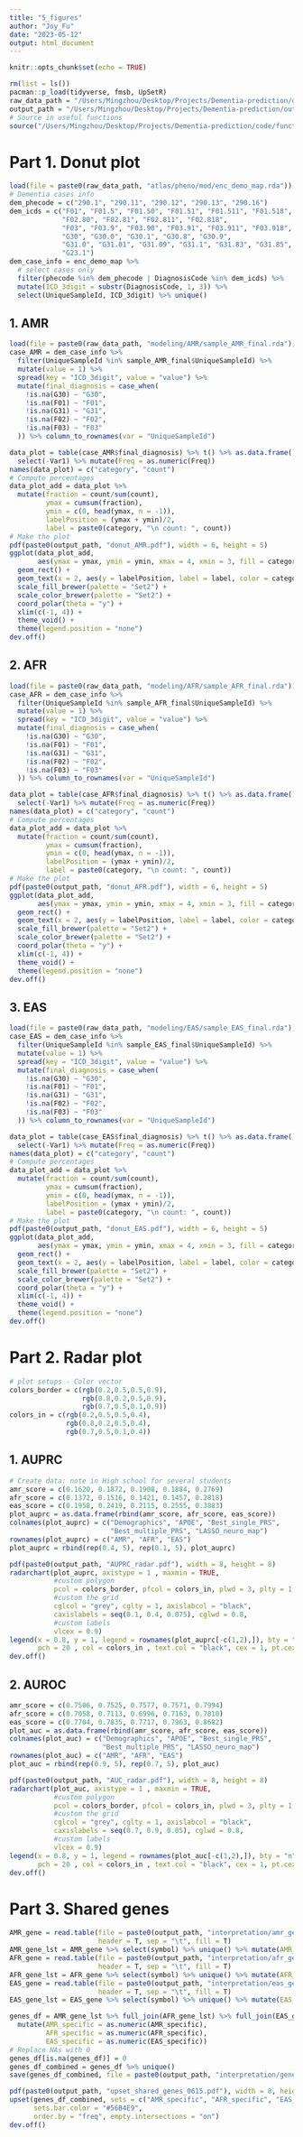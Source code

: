 ```yaml
---
title: "5_figures"
author: "Joy_Fu"
date: "2023-05-12"
output: html_document
---
```


```r
knitr::opts_chunk$set(echo = TRUE)
```

```r
rm(list = ls())
pacman::p_load(tidyverse, fmsb, UpSetR)
raw_data_path = "/Users/Mingzhou/Desktop/Projects/Dementia-prediction/data/"
output_path = "/Users/Mingzhou/Desktop/Projects/Dementia-prediction/output/"
# Source in useful functions
source("/Users/Mingzhou/Desktop/Projects/Dementia-prediction/code/functions.R")
```

# Part 1. Donut plot
```r
load(file = paste0(raw_data_path, "atlas/pheno/mod/enc_demo_map.rda"))
# Dementia cases info
dem_phecode = c("290.1", "290.11", "290.12", "290.13", "290.16")
dem_icds = c("F01", "F01.5", "F01.50", "F01.51", "F01.511", "F01.518",
             "F02.80", "F02.81", "F02.811", "F02.818", 
             "F03", "F03.9", "F03.90", "F03.91", "F03.911", "F03.918",
             "G30", "G30.0", "G30.1", "G30.8", "G30.9",
             "G31.0", "G31.01", "G31.09", "G31.1", "G31.83", "G31.85", 
             "G23.1")
dem_case_info = enc_demo_map %>% 
  # select cases only
  filter(phecode %in% dem_phecode | DiagnosisCode %in% dem_icds) %>% 
  mutate(ICD_3digit = substr(DiagnosisCode, 1, 3)) %>% 
  select(UniqueSampleId, ICD_3digit) %>% unique()
```

## 1. AMR
```r
load(file = paste0(raw_data_path, "modeling/AMR/sample_AMR_final.rda"))
case_AMR = dem_case_info %>% 
  filter(UniqueSampleId %in% sample_AMR_final$UniqueSampleId) %>% 
  mutate(value = 1) %>% 
  spread(key = "ICD_3digit", value = "value") %>% 
  mutate(final_diagnosis = case_when(
    !is.na(G30) ~ "G30",
    !is.na(F01) ~ "F01",
    !is.na(G31) ~ "G31",
    !is.na(F02) ~ "F02",
    !is.na(F03) ~ "F03"
  )) %>% column_to_rownames(var = "UniqueSampleId")

data_plot = table(case_AMR$final_diagnosis) %>% t() %>% as.data.frame() %>% 
  select(-Var1) %>% mutate(Freq = as.numeric(Freq))
names(data_plot) = c("category", "count")
# Compute percentages
data_plot_add = data_plot %>% 
  mutate(fraction = count/sum(count),
         ymax = cumsum(fraction),
         ymin = c(0, head(ymax, n = -1)),
         labelPosition = (ymax + ymin)/2,
         label = paste0(category, "\n count: ", count))
# Make the plot
pdf(paste0(output_path, "donut_AMR.pdf"), width = 6, height = 5)
ggplot(data_plot_add, 
       aes(ymax = ymax, ymin = ymin, xmax = 4, xmin = 3, fill = category)) +
  geom_rect() + 
  geom_text(x = 2, aes(y = labelPosition, label = label, color = category), size = 4) +
  scale_fill_brewer(palette = "Set2") +
  scale_color_brewer(palette = "Set2") +
  coord_polar(theta = "y") +
  xlim(c(-1, 4)) +
  theme_void() +
  theme(legend.position = "none")
dev.off()
```

## 2. AFR
```r
load(file = paste0(raw_data_path, "modeling/AFR/sample_AFR_final.rda"))
case_AFR = dem_case_info %>% 
  filter(UniqueSampleId %in% sample_AFR_final$UniqueSampleId) %>% 
  mutate(value = 1) %>% 
  spread(key = "ICD_3digit", value = "value") %>% 
  mutate(final_diagnosis = case_when(
    !is.na(G30) ~ "G30",
    !is.na(F01) ~ "F01",
    !is.na(G31) ~ "G31",
    !is.na(F02) ~ "F02",
    !is.na(F03) ~ "F03"
  )) %>% column_to_rownames(var = "UniqueSampleId")

data_plot = table(case_AFR$final_diagnosis) %>% t() %>% as.data.frame() %>% 
  select(-Var1) %>% mutate(Freq = as.numeric(Freq))
names(data_plot) = c("category", "count")
# Compute percentages
data_plot_add = data_plot %>% 
  mutate(fraction = count/sum(count),
         ymax = cumsum(fraction),
         ymin = c(0, head(ymax, n = -1)),
         labelPosition = (ymax + ymin)/2,
         label = paste0(category, "\n count: ", count))
# Make the plot
pdf(paste0(output_path, "donut_AFR.pdf"), width = 6, height = 5)
ggplot(data_plot_add, 
       aes(ymax = ymax, ymin = ymin, xmax = 4, xmin = 3, fill = category)) +
  geom_rect() + 
  geom_text(x = 2, aes(y = labelPosition, label = label, color = category), size = 4) +
  scale_fill_brewer(palette = "Set2") +
  scale_color_brewer(palette = "Set2") +
  coord_polar(theta = "y") +
  xlim(c(-1, 4)) +
  theme_void() +
  theme(legend.position = "none")
dev.off()
```

## 3. EAS
```r
load(file = paste0(raw_data_path, "modeling/EAS/sample_EAS_final.rda"))
case_EAS = dem_case_info %>% 
  filter(UniqueSampleId %in% sample_EAS_final$UniqueSampleId) %>% 
  mutate(value = 1) %>% 
  spread(key = "ICD_3digit", value = "value") %>% 
  mutate(final_diagnosis = case_when(
    !is.na(G30) ~ "G30",
    !is.na(F01) ~ "F01",
    !is.na(G31) ~ "G31",
    !is.na(F02) ~ "F02",
    !is.na(F03) ~ "F03"
  )) %>% column_to_rownames(var = "UniqueSampleId")

data_plot = table(case_EAS$final_diagnosis) %>% t() %>% as.data.frame() %>% 
  select(-Var1) %>% mutate(Freq = as.numeric(Freq))
names(data_plot) = c("category", "count")
# Compute percentages
data_plot_add = data_plot %>% 
  mutate(fraction = count/sum(count),
         ymax = cumsum(fraction),
         ymin = c(0, head(ymax, n = -1)),
         labelPosition = (ymax + ymin)/2,
         label = paste0(category, "\n count: ", count))
# Make the plot
pdf(paste0(output_path, "donut_EAS.pdf"), width = 6, height = 5)
ggplot(data_plot_add, 
       aes(ymax = ymax, ymin = ymin, xmax = 4, xmin = 3, fill = category)) +
  geom_rect() + 
  geom_text(x = 2, aes(y = labelPosition, label = label, color = category), size = 4) +
  scale_fill_brewer(palette = "Set2") +
  scale_color_brewer(palette = "Set2") +
  coord_polar(theta = "y") +
  xlim(c(-1, 4)) +
  theme_void() +
  theme(legend.position = "none")
dev.off()
```


# Part 2. Radar plot
```r
# plot setups - Color vector
colors_border = c(rgb(0.2,0.5,0.5,0.9), 
                  rgb(0.8,0.2,0.5,0.9), 
                  rgb(0.7,0.5,0.1,0.9))
colors_in = c(rgb(0.2,0.5,0.5,0.4), 
              rgb(0.8,0.2,0.5,0.4), 
              rgb(0.7,0.5,0.1,0.4))
```

## 1. AUPRC
```r
# Create data: note in High school for several students
amr_score = c(0.1620, 0.1872, 0.1908, 0.1884, 0.2769)
afr_score = c(0.1372, 0.1516, 0.1421, 0.1457, 0.2818)
eas_score = c(0.1958, 0.2419, 0.2115, 0.2555, 0.3883)
plot_auprc = as.data.frame(rbind(amr_score, afr_score, eas_score))
colnames(plot_auprc) = c("Demographics", "APOE", "Best_single_PRS", 
                         "Best_multiple_PRS", "LASSO_neuro_map")
rownames(plot_auprc) = c("AMR", "AFR", "EAS")
plot_auprc = rbind(rep(0.4, 5), rep(0.1, 5), plot_auprc)

pdf(paste0(output_path, "AUPRC_radar.pdf"), width = 8, height = 8)
radarchart(plot_auprc, axistype = 1 , maxmin = TRUE,
           #custom polygon
           pcol = colors_border, pfcol = colors_in, plwd = 3, plty = 1,
           #custom the grid
           cglcol = "grey", cglty = 1, axislabcol = "black", 
           caxislabels = seq(0.1, 0.4, 0.075), cglwd = 0.8,
           #custom labels
           vlcex = 0.9)
legend(x = 0.8, y = 1, legend = rownames(plot_auprc[-c(1,2),]), bty = "n", 
       pch = 20 , col = colors_in , text.col = "black", cex = 1, pt.cex = 2)
dev.off()
```

## 2. AUROC
```r
amr_score = c(0.7506, 0.7525, 0.7577, 0.7571, 0.7994)
afr_score = c(0.7058, 0.7113, 0.6996, 0.7163, 0.7810)
eas_score = c(0.7704, 0.7835, 0.7717, 0.7963, 0.8682)
plot_auc = as.data.frame(rbind(amr_score, afr_score, eas_score))
colnames(plot_auc) = c("Demographics", "APOE", "Best_single_PRS", 
                       "Best_multiple_PRS", "LASSO_neuro_map")
rownames(plot_auc) = c("AMR", "AFR", "EAS")
plot_auc = rbind(rep(0.9, 5), rep(0.7, 5), plot_auc)

pdf(paste0(output_path, "AUC_radar.pdf"), width = 8, height = 8)
radarchart(plot_auc, axistype = 1 , maxmin = TRUE,
           #custom polygon
           pcol = colors_border, pfcol = colors_in, plwd = 3, plty = 1,
           #custom the grid
           cglcol = "grey", cglty = 1, axislabcol = "black", 
           caxislabels = seq(0.7, 0.9, 0.05), cglwd = 0.8,
           #custom labels
           vlcex = 0.9)
legend(x = 0.8, y = 1, legend = rownames(plot_auc[-c(1,2),]), bty = "n", 
       pch = 20 , col = colors_in , text.col = "black", cex = 1, pt.cex = 2)
dev.off()
```

# Part 3. Shared genes
```r
AMR_gene = read.table(file = paste0(output_path, "interpretation/amr_genes_info.txt"), 
                      header = T, sep = "\t", fill = T)
AMR_gene_lst = AMR_gene %>% select(symbol) %>% unique() %>% mutate(AMR_specific = 1)
AFR_gene = read.table(file = paste0(output_path, "interpretation/afr_genes_info.txt"), 
                      header = T, sep = "\t", fill = T)
AFR_gene_lst = AFR_gene %>% select(symbol) %>% unique() %>% mutate(AFR_specific = 1)
EAS_gene = read.table(file = paste0(output_path, "interpretation/eas_genes_info.txt"), 
                      header = T, sep = "\t", fill = T)
EAS_gene_lst = EAS_gene %>% select(symbol) %>% unique() %>% mutate(EAS_specific = 1)

genes_df = AMR_gene_lst %>% full_join(AFR_gene_lst) %>% full_join(EAS_gene_lst) %>% 
  mutate(AMR_specific = as.numeric(AMR_specific),
         AFR_specific = as.numeric(AFR_specific),
         EAS_specific = as.numeric(EAS_specific)) 
# Replace NAs with 0
genes_df[is.na(genes_df)] = 0
genes_df_combined = genes_df %>% unique()
save(genes_df_combined, file = paste0(output_path, "interpretation/genes_df_combined.rda"))
```

```r
pdf(paste0(output_path, "upset_shared_genes_0615.pdf"), width = 8, height = 5)
upset(genes_df_combined, sets = c("AMR_specific", "AFR_specific", "EAS_specific"), 
      sets.bar.color = "#56B4E9",
      order.by = "freq", empty.intersections = "on")
dev.off()
```

